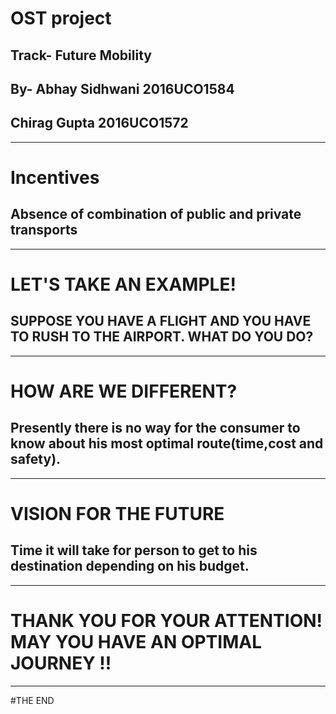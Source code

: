 # OST project
## Track- Future Mobility
## By- Abhay Sidhwani 2016UCO1584
##     Chirag Gupta 2016UCO1572
---
# Incentives
## Absence of combination of public and private transports
---


# LET'S TAKE AN EXAMPLE!
## SUPPOSE YOU HAVE A FLIGHT AND YOU HAVE TO RUSH TO THE AIRPORT. WHAT DO YOU DO? 

---

# HOW ARE WE DIFFERENT?
## Presently there is no way for the consumer to know about his most optimal route(time,cost and safety).
---
# VISION FOR THE FUTURE
## Time it will take for person to get to his destination depending on his budget.
---
# THANK YOU FOR YOUR ATTENTION! MAY YOU HAVE AN OPTIMAL JOURNEY !!
---
#THE END
